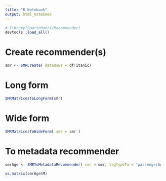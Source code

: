```yaml
---
title: "R Notebook"
output: html_notebook
---
```


```r
# library(SparseMatrixRecommender)
devtools::load_all()
```

# Create recommender(s)

```r
smr <- SMRCreate( dataRows = dfTitanic)
```

# Long form

```r
SMRMatricesToLongForm(smr)
```

# Wide form

```r
SMRMatricesToWideForm( smr = smr )
```

# To metadata recommender

```r
smrAge <- SMRToMetadataRecommender( smr = smr, tagTypeTo = "passengerAge", tagTypes = NULL, addTagTypesToColumnNamesQ = TRUE )
```

```r
as.matrix(smrAge$M)
```

